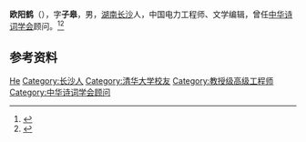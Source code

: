 '''欧阳鹤'''（{{bd|1927年||2019年|8月12日|catIdx=Ouyang}}），字'''子皋'''，男，[[湖南|湖南]][[长沙|长沙]]人，中国电力工程师、文学编辑，曾任[[中华诗词学会|中华诗词学会]]顾问。<ref>{{Cite web|title=讣告|url=http://www.zhscxh.com/DailyReading.aspx?file=%E8%AE%A3%E5%91%8A2|accessdate=2020-11-27|work=中华诗词学会|archive-date=2020-11-27|archive-url=https://web.archive.org/web/20201127212324/http://www.zhscxh.com/DailyReading.aspx?file=%E8%AE%A3%E5%91%8A2|dead-url=no}}</ref><ref>{{Cite book|title=当代中华诗词库 • 甲午卷|author=周拥军主编|publisher=天津出版传媒集团天津教育出版社|year=2014|isbn=|location=天津|pages=}}</ref>

== 参考资料 ==
{{reflist}}

{{中国人物小作品}}
{{Navboxes
| title  = 欧阳鹤在[[中华诗词学会|中华诗词学会]]的职务
| list1  =
{{中华诗词学会第一届理事会}}
{{中华诗词学会第二届理事会}}
{{中华诗词学会第三届理事会}}
{{中华诗词学会第四届理事会}}
}}

{{Authority control}}
{{DEFAULTSORT:Ouyang}}
[[Category:欧阳姓|He]]
[[Category:长沙人|Category:长沙人]]
[[Category:清华大学校友|Category:清华大学校友]]
[[Category:教授级高级工程师|Category:教授级高级工程师]]
[[Category:中华诗词学会顾问|Category:中华诗词学会顾问]]